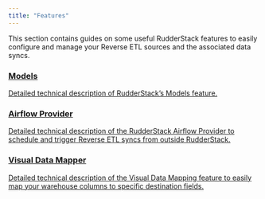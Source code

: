```yaml
---
title: "Features"
---
```


This section contains guides on some useful RudderStack features to easily configure and manage your Reverse ETL sources and the associated data syncs.

<div class="pageRefWrapper">
     <a href="https://rudderstack.com/docs/reverse-etl/features/models/">
        <div class="pageRefBlock">
            <h3>Models</h3>
            <p>Detailed technical description of RudderStack’s Models feature.</p>
        </div>
    </a>
    <a href="https://rudderstack.com/docs/reverse-etl/features/airflow-provider/">
        <div class="pageRefBlock">
            <h3>Airflow Provider</h3>
            <p>Detailed technical description of the RudderStack Airflow Provider to schedule and trigger Reverse ETL syncs from outside RudderStack. </p>
        </div>
    </a>
    <a href="https://rudderstack.com/docs/reverse-etl/features/visual-data-mapper/">
        <div class="pageRefBlock">
            <h3>Visual Data Mapper</h3>
            <p>Detailed technical description of the Visual Data Mapping feature to easily map your warehouse columns to specific destination fields.</p>
        </div>
    </a>
</div>
